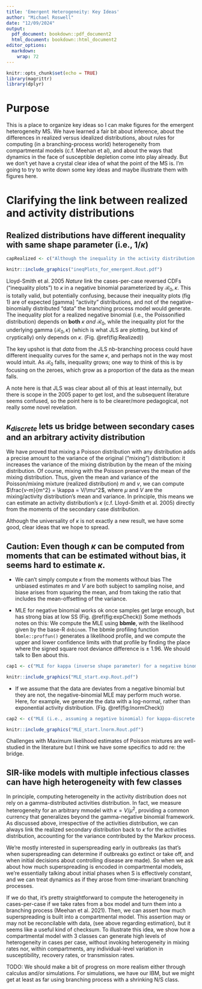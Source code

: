 ```yaml
---
title: 'Emergent Heterogeneity: Key Ideas'
author: "Michael Roswell"
date: "12/09/2024"
output:
  pdf_document: bookdown::pdf_document2
  html_document: bookdown::html_document2
editor_options: 
  markdown: 
    wrap: 72
---
```


```r
knitr::opts_chunk$set(echo = TRUE)
library(magrittr)
library(dplyr)
```

# Purpose

This is a place to organize key ideas so I can make figures for the
emergent heterogeneity MS. We have learned a fair bit about inference,
about the differences in realized versus idealized distributions, about
rules for computing (in a branching-process world) heterogeneity from
compartmental models (c.f. Meehan et al), and about the ways that
dynamics in the face of susceptible depletion come into play already.
But we don't yet have a crystal clear idea of what the point of the MS
is. I'm going to try to write down some key ideas and maybe illustrate
them with figures here.

# Clarifying the link between realized and activity distributions

## Realized distributions have different inequality with same shape parameter (i.e., $1/\kappa$)

```r
capRealized <- c("Although the inequality in the activity distribution does not depend on R0, the inequality in \"realized\" infectiousness from a branching process model with an exponential activity distribution depends on R0. Perhaps unintuitively, observed inequality grows as R0 falls; one way of thinking of this is the increasing proportion of infectees that transmit to nobody with lower R0")
```

```r
knitr::include_graphics("ineqPlots_for_emergent.Rout.pdf")
```


Lloyd-Smith et al. 2005 _Nature_ link the cases-per-case reversed CDFs
("inequality plots") to $\kappa$ in a negative binomial parameterized by
$\mathcal{R}_0, \kappa$. This is totally valid, but potentially confusing,
because their inequality plots (fig 1) are of expected [gamma] "activity"
distributions, and not of the negative-binomially distributed "data" the
branching process model would generate. The inequality plot for a realized
negative binomial (i.e., the Poissonified distribution) depends on
**both** $\kappa$ *and* $\mathcal{R}_0$, while the inequality plot for the
underlying gamma ($\mathcal{R}_0, \kappa$) (which is what JLS are plotting, but
kind of cryptically) only depends on $\kappa$. (Fig. \@ref(fig:Realized))

The key upshot is that *data* from the JLS nb-branching process could have
different inequality curves for the same $\kappa$, and perhaps not in the way
most would intuit. As $\mathcal{R}_0$ falls, inequality grows; one way to think
of this is by focusing on the zeroes, which grow as a proportion of the data as
the mean falls.

A note here is that JLS was clear about all of this at least internally, but 
there is scope in the 2005 paper to get lost, and the subsequent literature 
seems confused, so the point here is to be clearer/more pedagogical, not really
some novel revelation.

## $\kappa_{discrete}$ lets us bridge between secondary cases and an arbitrary activity distribution
We have proved that mixing a Poisson distribution with any distribution adds a
precise amount to the variance of the original ("mixing") distribution: it
increases the variance of the mixing distribution by the mean of the mixing
distribution. Of course, mixing with the Poisson preserves the mean of the
mixing distribution. Thus, given the mean and variance of the Poisson/mixing
mixture (realized distribution) $m$ and $v$, we can compute $\frac{v-m}{m^2} =
\kappa = V/\mu^2$, where $\mu$ and $V$ are the mixing/activity distribution's
mean and variance. In principle, this means we can estimate an activity
distribution's $\kappa$ (c.f. Lloyd-Smith et al. 2005) directly from the moments
of the secondary case distribution.

Although the universality of $\kappa$ is not exactly a new result, we have some 
good, clear ideas that we hope to spread.


## Caution: Even though $\kappa$ can be computed from moments that can be estimated without bias, it seems hard to estimate $\kappa$. 

- We can't simply compute $\kappa$ from the moments without bias
The unbiased estimates $m$ and $V$  are both subject to sampling noise, and
biase arises from squaring the mean, and from taking the ratio that includes the
mean-offsetting of the variance.

- MLE for negative binomial works ok once samples get large enough, but has strong bias at low SS
(Fig. \@ref(fig:expCheck))
Some methods notes on this: We compute the MLE using **bbmle**, with the
likelihood given by the base-R `dnbinom`. The bbmle profiling function
`bbmle::proffun()` generates a likelihood profile, and we compute the upper and
lower confidence limits with that profile by finding the place where the signed
square root deviance difference is ± 1.96. We should talk to Ben about this. 

```r
cap1 <- c("MLE for kappa (inverse shape parameter) for a negative binomial is downward biased and bias may be severe with small samples. Here, n = 6. Blue line represents the true kappa (1), point estimates and CI from each sample of 6 are ranked and plotted against their \"quantile\". CI that do not overlap the target are colored red. For valid CI, the bottom 2.5% fall entirely below the target and top 2.5% above, and the rest contain the target.")
```
```r
knitr::include_graphics("MLE_start.exp.Rout.pdf")
```

- If we assume that the data are deviates from a negative binomial but they are not, the negative-binomial MLE may perform much worse.
Here, for example, we generate the data with a log-normal, rather than
exponential activity distribution. (Fig. \@ref(fig:lnormCheck))

```r
cap2 <- c("MLE (i.e., assuming a negative binomial) for kappa-discrete (i.e., CV squared for the activity distribution), when the data are generated by a different process (i.e., without an underlying gamma) will be downward biased for positively-skewed data, and bias may be severe and persistent with largers samples. Here, n = 6, and the data are random deviates from a Poisson-lognormal mixture. Blue line represents the true kappa (1), point estimates and CI from each sample of 6 are ranked and plotted against their \"quantile\". CI that do not overlap the target are colored red. For valid CI, the bottom 2.5% fall entirely below the target and top 2.5% above, and the rest contain the target.")
```

```r
knitr::include_graphics("MLE_start.lnorm.Rout.pdf")
```

Challenges with Maximum likelihood estimates of Poisson mixtures are well-
studied in the literature but I think we have some specifics to add re: the bridge.

## SIR-like models with multiple infectious classes can have high heterogeneity with few classes
In principle, computing heterogeneity in the activity distribution does not rely
on a gamma-distributed activities distribution. In fact, we measure
heterogeneity for an arbitrary mmodel with $\kappa = V/\mu^2$, providing a
common currency that generalizes beyond the gamma-negative binomial framework.
As discussed above, irrespective of the activities distribution, we can always
link the realized secondary distribution back to $\kappa$ for the activities
distribution, accounting for the variance contributed by the Markov process.

We're mostly interested in superspreading early in outbreaks (as that's when
superspreading can determine if outbreaks go extinct or take off, and when
initial decisions about controlling disease are made). So when we ask about how
much superspreading is encoded in compartmental models, we're essentially
talking about initial phases when S is effectively constant, and we can treat
dynamics as if they arose from time-invariant branching processes.

If we do that, it's pretty straightforward to compute the heterogeneity in
cases-per-case if we take rates from a box model and turn them into a branching
process (Meehan et al. 2021). Then, we can assert how much superspreading is
built into a compartmental model. This assertion may or may not be reconcilable
with data, (see above regarding estimation), but it seems like a useful kind of
checksum. To illustrate this idea, we show how a compartmental model with 3
classes can generate high levels of heterogeneity in cases per case, without
invoking heterogeneity in mixing rates nor, within compartments, any
individual-level variation in susceptibility, recovery rates, or transmission
rates.

TODO: We should make a bit of progress on more realism either through calculus
and/or simulations. For simulations, we have our IBM, but we might get at least
as far using branching process with a shrinking N/S class.
